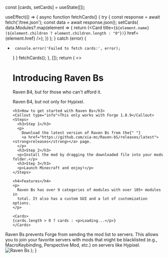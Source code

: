 
   const [cards, setCards] = useState([]);

  useEffect(() => {
       async function fetchCards() {
      try {
      const response = await fetch('/tree.json');
      const data = await response.json();
          setCards(
            data.Modules?.map(element => {
              return (<Card title={`${element.name} (${element.children ? element.children.length : "0"})`} href={element.href} />);
            })
          );
      } catch (error) {
+      console.error('Failed to fetch cards:', error);
     }
    }
    fetchCards();
  }, []);
  return (
    <>
    <Analytics/>
    <title>Best Free Raven Client</title>
      <h1>Introducing Raven Bs</h1>
      <p>Raven B4, but for those who can't afford it.</p>
      <p>Raven B4, but not only for Hypixel.</p>

      <h3>How to get started with Raven Bs</h3>
      <Callout type="info">This only works with Forge 1.8.9</Callout>
      <Steps>
        <h3>Step 1</h3>
        <p>
          Download the latest version of Raven Bs from the{" "}
          <a href="https://github.com/xia-mc/Raven-bS/releases/latest"><strong>releases</strong></a> page.
        </p>
        <h3>Step 2</h3>
        <p>Install the mod by dragging the downloaded file into your mods folder.</p>
        <h3>Step 3</h3>
        <p>Launch Minecraft and enjoy!</p>
      </Steps>

      <h4>Features</h4>
      <p>
        Raven Bs has over 9 categories of modules with over 105+ modules in
        total. It also has a custom GUI and a lot of customization options.
      </p>

      <Cards>
      {cards.length > 0 ? cards : <p>Loading...</p>}
      </Cards>
<Callout type="info" emoji="ℹ️">
  Raven Bs prevents Forge from sending the mod list to servers. This allows you to join your favorite servers with mods that might be blacklisted (e.g., MacroKeybinding, Perspective Mod, etc.) on servers like Hypixel.
</Callout>
<br/>
          <Image src="/demo.png" alt="Raven Bs" width={1920} height={1080} />
    </>
  );
}
